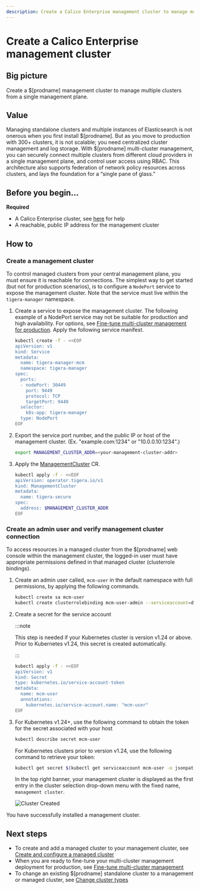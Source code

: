 ```yaml
---
description: Create a Calico Enterprise management cluster to manage multiple clusters from a single management plane.
---
```


# Create a Calico Enterprise management cluster

## Big picture

Create a $[prodname] management cluster to manage multiple clusters from a single management plane.

## Value

Managing standalone clusters and multiple instances of Elasticsearch is not onerous when you first install $[prodname]. But as you move to production with 300+ clusters, it is not scalable; you need centralized cluster management and log storage. With $[prodname] multi-cluster management, you can securely connect multiple clusters from different cloud providers in a single management plane, and control user access using RBAC. This architecture also supports federation of network policy resources across clusters, and lays the foundation for a “single pane of glass.”

## Before you begin...

**Required**

- A Calico Enterprise cluster, see [here](../../../getting-started/install-on-clusters/index.mdx) for help
- A reachable, public IP address for the management cluster

## How to

### Create a management cluster

To control managed clusters from your central management plane, you must ensure it is reachable for connections. The simplest way to get started (but not for production scenarios), is to configure a `NodePort` service to expose the management cluster. Note that the service must live within the `tigera-manager` namespace.

1.  Create a service to expose the management cluster.
    The following example of a NodePort service may not be suitable for production and high availability. For options, see [Fine-tune multi-cluster management for production](../../fine-tune-deployment.mdx).
    Apply the following service manifest.

    ```bash
    kubectl create -f - <<EOF
    apiVersion: v1
    kind: Service
    metadata:
      name: tigera-manager-mcm
      namespace: tigera-manager
    spec:
      ports:
      - nodePort: 30449
        port: 9449
        protocol: TCP
        targetPort: 9449
      selector:
        k8s-app: tigera-manager
      type: NodePort
    EOF
    ```

1.  Export the service port number, and the public IP or host of the management cluster. (Ex. "example.com:1234" or "10.0.0.10:1234".)
    ```bash
    export MANAGEMENT_CLUSTER_ADDR=<your-management-cluster-addr>
    ```
1.  Apply the [ManagementCluster](../../../reference/installation/api.mdx#operator.tigera.io/v1.ManagementCluster) CR.

    ```bash
    kubectl apply -f - <<EOF
    apiVersion: operator.tigera.io/v1
    kind: ManagementCluster
    metadata:
      name: tigera-secure
    spec:
      address: $MANAGEMENT_CLUSTER_ADDR
    EOF
    ```

### Create an admin user and verify management cluster connection

To access resources in a managed cluster from the $[prodname] web console within the management cluster, the logged-in user must have appropriate permissions defined in that managed cluster (clusterrole bindings).

1. Create an admin user called, `mcm-user` in the default namespace with full permissions, by applying the following commands.

   ```bash
   kubectl create sa mcm-user
   kubectl create clusterrolebinding mcm-user-admin --serviceaccount=default:mcm-user --clusterrole=tigera-network-admin
   ```

1. Create a secret for the service account

   :::note

   This step is needed if your Kubernetes cluster is version v1.24 or above. Prior to Kubernetes v1.24, this secret is created automatically.

   :::

   ```bash
   kubectl apply -f - <<EOF
   apiVersion: v1
   kind: Secret
   type: kubernetes.io/service-account-token
   metadata:
     name: mcm-user
     annotations:
       kubernetes.io/service-account.name: "mcm-user"
   EOF
   ```

1. For Kubernetes v1.24+, use the following command to obtain the token for the secret associated with your host

   ```bash
   kubectl describe secret mcm-user
   ```

   For Kubernetes clusters prior to version v1.24, use the following command to retrieve your token:

   ```bash
   kubectl get secret $(kubectl get serviceaccount mcm-user -o jsonpath='{range .secrets[*]}{.name}{"\n"}{end}' | grep token) -o go-template='{{.data.token | base64decode}}' && echo
   ```

   In the top right banner, your management cluster is displayed as the first entry in the cluster selection drop-down menu with the fixed name, `management cluster`.

   ![Cluster Created](/img/calico-enterprise/mcm/mcm-management-cluster.png)

You have successfully installed a management cluster.

## Next steps

- To create and add a managed cluster to your management cluster, see [Create and configure a managed cluster](create-a-managed-cluster.mdx)
- When you are ready to fine-tune your multi-cluster management deployment for production, see [Fine-tune multi-cluster management](../../fine-tune-deployment.mdx)
- To change an existing $[prodname] standalone cluster to a management or managed cluster, see [Change cluster types](../../change-cluster-type.mdx)
